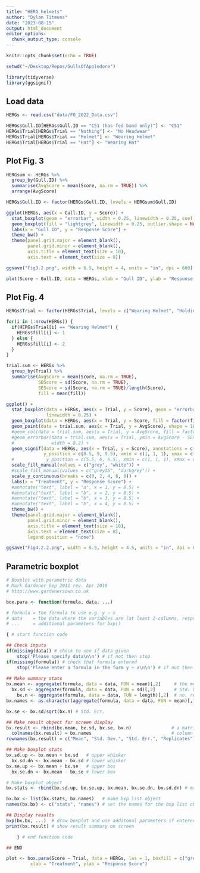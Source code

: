 ```yaml
---
title: "HERG_helmets"
author: "Dylan Titmuss"
date: "2023-08-15"
output: html_document
editor_options: 
  chunk_output_type: console
---
```


```r
knitr::opts_chunk$set(echo = TRUE)

setwd("~/Desktop/Repos/GullsOfAppledore")

library(tidyverse)
library(ggsignif)
```

## Load data
```r
HERGs <- read.csv("data/FO_2022_Data.csv")

HERGs$Gull.ID[HERGs$Gull.ID == "C51 (has fed band only)"] <- "C51"
HERGs$Trial[HERGs$Trial == "Nothing"] <- "No Headwear"
HERGs$Trial[HERGs$Trial == "Helmet"] <- "Wearing Helmet"
HERGs$Trial[HERGs$Trial == "Hat"] <- "Wearing Hat"
```

## Plot Fig. 3
```r
HERGsum <- HERGs %>%
  group_by(Gull.ID) %>%
  summarise(AvgScore = mean(Score, na.rm = TRUE)) %>%
  arrange(AvgScore)

HERGs$Gull.ID <- factor(HERGs$Gull.ID, levels = HERGsum$Gull.ID)

ggplot(HERGs, aes(x = Gull.ID, y = Score)) +
  stat_boxplot(geom = "errorbar", width = 0.25, linewidth = 0.25, coef = 3) +
  geom_boxplot(fill = "lightgrey", linewidth = 0.25, outlier.shape = NA) +
  labs(x = "Gull ID", y = "Response Score") +
  theme_bw() +
  theme(panel.grid.major = element_blank(),
        panel.grid.minor = element_blank(),
        axis.title = element_text(size = 10),
        axis.text = element_text(size = 8))

ggsave("Fig3.2.png", width = 6.5, height = 4, units = "in", dpi = 600)

plot(Score ~ Gull.ID, data = HERGs, xlab = "Gull ID", ylab = "Response Score")
```

## Plot Fig. 4
```r
HERGs$Trial <- factor(HERGs$Trial, levels = c("Wearing Helmet", "Holding Helmet", "Wearing Hat", "No Headwear"))

for(i in 1:nrow(HERGs)) {
  if(HERGs$Trial[i] == "Wearing Helmet") {
    HERGs$fill[i] <- 1
  } else {
    HERGs$fill[i] <- 2
  }
}

trial.sum <- HERGs %>%
  group_by(Trial) %>%
  summarise(AvgScore = mean(Score, na.rm = TRUE),
            SDScore = sd(Score, na.rm = TRUE),
            SEScore = sd(Score, na.rm = TRUE)/length(Score),
            fill = mean(fill))

ggplot() +
  stat_boxplot(data = HERGs, aes(x = Trial, y = Score), geom = "errorbar", width = 0.25,
               linewidth = 0.25) +
  geom_boxplot(data = HERGs, aes(x = Trial, y = Score, fill = factor(fill)), linewidth = 0.25) +
  geom_point(data = trial.sum, aes(x = Trial, y = AvgScore), shape = 18, size = 2.5) +
  #geom_col(data = trial.sum, aes(x = Trial, y = AvgScore, fill = factor(fill))) +
  #geom_errorbar(data = trial.sum, aes(x = Trial, ymin = AvgScore - SEScore, ymax = AvgScore + SEScore),
  #              width = 0.2) +
  geom_signif(data = HERGs, aes(x = Trial, y = Score), annotations = c("**", "***", "***"),
              y_position = c(8.5, 9, 9.5), xmin = c(1, 1, 1), xmax = c(2, 3, 4)) +
  #            y_position = c(5.5, 6, 6.5), xmin = c(1, 1, 1), xmax = c(2, 3, 4)) +
  scale_fill_manual(values = c("grey", "white")) +
  #scale_fill_manual(values = c("grey35", "darkgrey")) +
  scale_y_continuous(breaks = c(0, 2, 4, 6, 8)) +
  labs(x = "Treatment", y = "Response Score") +
  #annotate("text", label = "a", x = 1, y = 8.5) +
  #annotate("text", label = "b", x = 2, y = 8.5) +
  #annotate("text", label = "b", x = 3, y = 8.5) +
  #annotate("text", label = "b", x = 4, y = 8.5) +
  theme_bw() +
  theme(panel.grid.major = element_blank(),
        panel.grid.minor = element_blank(),
        axis.title = element_text(size = 10),
        axis.text = element_text(size = 8),
        legend.position = "none")

ggsave("Fig4.2.2.png", width = 6.5, height = 4.5, units = "in", dpi = 600)
```

## Parametric boxplot
```r
# Boxplot with parametric data
# Mark Gardener Sep 2011 rev. Apr 2010
# http://www.gardenersown.co.uk

box.para <- function(formula, data, ...)

# formula = the formula to use e.g. y ~ x
# data    = the data where the variables are (at least 2-columns, response, predictor)
# ...     = additional parameters for bxp()

{ # start function code

## Check inputs
if(missing(data)) # check to see if data given
	stop('Please specify data\n\n') # if not then stop
if(missing(formula)) # check that formula entered
	stop('Please enter a formula in the form y ~ x\n\n') # if not then stop
	
## Make summary stats
bx.mean <- aggregate(formula, data = data, FUN = mean)[,2]     # the mean
  bx.sd <- aggregate(formula, data = data, FUN = sd)[,2]       # Std. Dev.
    bx.n <- aggregate(formula, data = data, FUN = length)[,2]  # no. replicates
bx.names <- as.character(aggregate(formula, data = data, FUN = mean)[,1]) # make names

bx.se <- bx.sd/sqrt(bx.n) # Std. Err.

## Make result object for screen display
bx.result <- rbind(bx.mean, bx.sd, bx.se, bx.n)               # a matrix of results
  colnames(bx.result) = bx.names                              # column names
rownames(bx.result) = c("Mean", "Std. Dev.", "Std. Err.", "Replicates") # row names

## Make boxplot stats
bx.sd.up <- bx.mean + bx.sd   # upper whisker
  bx.sd.dn <- bx.mean - bx.sd # lower whisker
bx.se.up <- bx.mean + bx.se   # upper box
  bx.se.dn <- bx.mean - bx.se # lower box

# Make boxplot object
bx.stats <- rbind(bx.sd.up, bx.se.up, bx.mean, bx.se.dn, bx.sd.dn) # main results for plot

bx.bx <- list(bx.stats, bx.names)   # make bxp list object
names(bx.bx) <- c("stats", "names") # set the names for the bxp list object

## Display results
bxp(bx.bx, ...)  # draw boxplot and use additonal parameters if entered
print(bx.result) # show result summary on screen

	} # end function code

## END

plot <- box.para(Score ~ Trial, data = HERGs, las = 1, boxfill = c("grey35", "darkgrey", "darkgrey", "darkgrey"),
         xlab = "Treatment", ylab = "Response Score")
```
